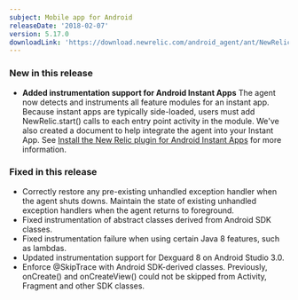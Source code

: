 ```yaml
---
subject: Mobile app for Android
releaseDate: '2018-02-07'
version: 5.17.0
downloadLink: 'https://download.newrelic.com/android_agent/ant/NewRelic_Android_Agent_5.17.0.zip'
---
```


### New in this release

* **Added instrumentation support for Android Instant Apps**
  The agent now detects and instruments all feature modules for an instant app. Because instant apps are typically side-loaded, users must add NewRelic.start() calls to each entry point activity in the module. We've also created a document to help integrate the agent into your Instant App. See [Install the New Relic plugin for Android Instant Apps](https://docs.newrelic.com/docs/mobile-monitoring/new-relic-mobile-android/install-configure/install-new-relic-plugin-android-instant-apps) for more information.

### Fixed in this release

* Correctly restore any pre-existing unhandled exception handler when the agent shuts downs. Maintain the state of existing unhandled exception handlers when the agent returns to foreground.
* Fixed instrumentation of abstract classes derived from Android SDK classes.
* Fixed instrumentation failure when using certain Java 8 features, such as lambdas.
* Updated instrumentation support for Dexguard 8 on Android Studio 3.0.
* Enforce @SkipTrace with Android SDK-derived classes. Previously, onCreate() and onCreateView() could not be skipped from Activity, Fragment and other SDK classes.
